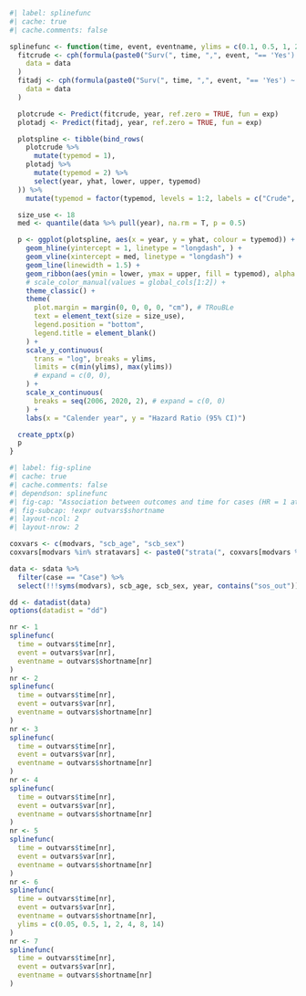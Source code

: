 ```r
#| label: splinefunc
#| cache: true
#| cache.comments: false

splinefunc <- function(time, event, eventname, ylims = c(0.1, 0.5, 1, 2, 4)) {
  fitcrude <- cph(formula(paste0("Surv(", time, ",", event, "== 'Yes') ~ rcs(year, 5)")),
    data = data
  )
  fitadj <- cph(formula(paste0("Surv(", time, ",", event, "== 'Yes') ~ rcs(year, 5) + ", paste(coxvars, collapse = " + "))),
    data = data
  )

  plotcrude <- Predict(fitcrude, year, ref.zero = TRUE, fun = exp)
  plotadj <- Predict(fitadj, year, ref.zero = TRUE, fun = exp)

  plotspline <- tibble(bind_rows(
    plotcrude %>%
      mutate(typemod = 1),
    plotadj %>%
      mutate(typemod = 2) %>%
      select(year, yhat, lower, upper, typemod)
  )) %>%
    mutate(typemod = factor(typemod, levels = 1:2, labels = c("Crude", "Adjusted")))

  size_use <- 18
  med <- quantile(data %>% pull(year), na.rm = T, p = 0.5)

  p <- ggplot(plotspline, aes(x = year, y = yhat, colour = typemod)) +
    geom_hline(yintercept = 1, linetype = "longdash", ) +
    geom_vline(xintercept = med, linetype = "longdash") +
    geom_line(linewidth = 1.5) +
    geom_ribbon(aes(ymin = lower, ymax = upper, fill = typemod), alpha = 0.3, linetype = 0) +
    # scale_color_manual(values = global_cols[1:2]) +
    theme_classic() +
    theme(
      plot.margin = margin(0, 0, 0, 0, "cm"), # TRouBLe
      text = element_text(size = size_use),
      legend.position = "bottom",
      legend.title = element_blank()
    ) +
    scale_y_continuous(
      trans = "log", breaks = ylims,
      limits = c(min(ylims), max(ylims))
      # expand = c(0, 0),
    ) +
    scale_x_continuous(
      breaks = seq(2006, 2020, 2), # expand = c(0, 0)
    ) +
    labs(x = "Calender year", y = "Hazard Ratio (95% CI)")

  create_pptx(p)
  p
}
```

```r
#| label: fig-spline
#| cache: true
#| cache.comments: false
#| dependson: splinefunc
#| fig-cap: "Association between outcomes and time for cases (HR = 1 at median calender year)"
#| fig-subcap: !expr outvars$shortname
#| layout-ncol: 2
#| layout-nrow: 2

coxvars <- c(modvars, "scb_age", "scb_sex")
coxvars[modvars %in% stratavars] <- paste0("strata(", coxvars[modvars %in% stratavars], ")")

data <- sdata %>%
  filter(case == "Case") %>%
  select(!!!syms(modvars), scb_age, scb_sex, year, contains("sos_out"))

dd <- datadist(data)
options(datadist = "dd")

nr <- 1
splinefunc(
  time = outvars$time[nr],
  event = outvars$var[nr],
  eventname = outvars$shortname[nr]
)
nr <- 2
splinefunc(
  time = outvars$time[nr],
  event = outvars$var[nr],
  eventname = outvars$shortname[nr]
)
nr <- 3
splinefunc(
  time = outvars$time[nr],
  event = outvars$var[nr],
  eventname = outvars$shortname[nr]
)
nr <- 4
splinefunc(
  time = outvars$time[nr],
  event = outvars$var[nr],
  eventname = outvars$shortname[nr]
)
nr <- 5
splinefunc(
  time = outvars$time[nr],
  event = outvars$var[nr],
  eventname = outvars$shortname[nr]
)
nr <- 6
splinefunc(
  time = outvars$time[nr],
  event = outvars$var[nr],
  eventname = outvars$shortname[nr],
  ylims = c(0.05, 0.5, 1, 2, 4, 8, 14)
)
nr <- 7
splinefunc(
  time = outvars$time[nr],
  event = outvars$var[nr],
  eventname = outvars$shortname[nr]
)
```
